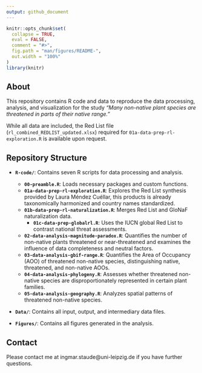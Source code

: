 ```yaml
---
output: github_document
---
```


<!-- README.md is generated from README.Rmd. Please edit that file -->

```r
knitr::opts_chunk$set(
  collapse = TRUE,
  eval = FALSE,
  comment = "#>",
  fig.path = "man/figures/README-",
  out.width = "100%"
)
library(knitr)
```
## About

This repository contains R code and data to reproduce the data processing, analysis, and visualization for the study *"Many non-native plant species are threatened in parts of their native range."*

While all data are included, the Red List file (`rl_combined_REDLIST_updated.xlsx`) required for `01a-data-prep-rl-exploration.R` is available upon request.

## Repository Structure

- **`R-code/`**: Contains seven R scripts for data processing and analysis.
  - **`00-preamble.R`**: Loads necessary packages and custom functions.
  - **`01a-data-prep-rl-exploration.R`**: Explores the Red List synthesis provided by Laura Méndez Cuéllar, this products is already taxonomically harmonized and country names standardized.
  - **`01b-data-prep-rl-naturalization.R`**: Merges Red List and GloNaF naturalization data.
    - **`01c-data-prep-globalrl.R`**: Uses the IUCN global Red List to contrast national threat assessments.
  - **`02-data-analysis-magnitude-paradox.R`**: Quantifies the number of non-native plants threatened or near-threatened and examines the influence of data completeness and neutral factors.
  - **`03-data-analysis-gbif-range.R`**: Quantifies the Area of Occupancy (AOO) of threatened non-native species, distinguishing native, threatened, and non-native AOOs.
  - **`04-data-analysis-phylogeny.R`**: Assesses whether threatened non-native species are disproportionately represented in certain plant families.
  - **`05-data-analysis-geography.R`**: Analyzes spatial patterns of threatened non-native species.

- **`Data/`**: Contains all input, output, and intermediary data files.

- **`Figures/`**: Contains all figures generated in the analysis.

## Contact

Please contact me at ingmar.staude@uni-leipzig.de if you have further questions.